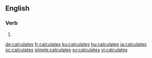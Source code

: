 ==English==

===Verb===
{{head|en|verb form}}

# {{en-third-person singular of|calculate}}

[[de:calculates]]
[[fr:calculates]]
[[ku:calculates]]
[[hu:calculates]]
[[ja:calculates]]
[[oc:calculates]]
[[simple:calculates]]
[[sv:calculates]]
[[vi:calculates]]